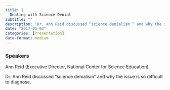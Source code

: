 ```yaml
---
title: |
  Dealing with Science Denial
subtitle: ""
description: "Dr. Ann Reid discussed “science denialism ” and why the issue is so difficult to diagnose."
date: "2017-05-03"
categories: [Presentation]
date-format: medium 
---
```


### Speakers  
Ann Reid (Executive Director, National Center for Science Education)

Dr. Ann Reid discussed “science denialism ” and why the issue is so difficult to diagnose.

